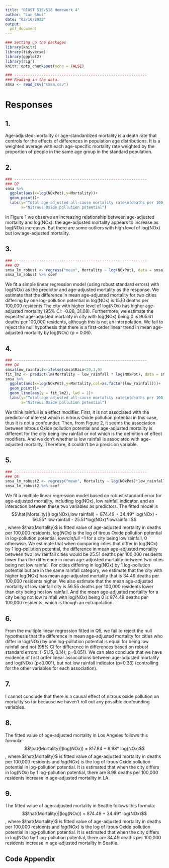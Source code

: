 ```yaml
---
title: "BIOST 515/518 Homework 4"
author: "Lan Shui"
date: "02/16/2022"
output:
  pdf_document
---
```


```r
### Setting up the packages
library(knitr)
library(tidyverse)
library(ggplot2)
library(rigr)
knitr::opts_chunk$set(echo = FALSE)
```

```r
### -----------------------------------------------------------
### Reading in the data. 
smsa <- read_csv("smsa.csv")
```

# Responses 

## 1.
Age-adjusted-mortality or age-standardized mortality is a death rate that controls for the effects of differences in population age distributions. It is a weighted average with each age-specific mortality rate weighted by the proportion of people in the same age group in the standard population.

## 2.
```r
### -----------------------------------------------------------
### Q2
smsa %>%
  ggplot(aes(x=log(NOxPot),y=Mortality))+
  geom_point()+
  labs(y="Total age-adjusted all-cause mortality rate\n(deaths per 100,000 residents)",
       x="Nitrous Oxide pollution potential")
```

In Figure 1 we observe an increasing relationship between age-adjusted mortality and log(NOx): the age-adjusted mortality appears to increase as log(NOx) increases. But there are some outliers with high level of log(NOx) but low age-adjusted mortality.

## 3.
```r
### -----------------------------------------------------------
### Q3
smsa_lm_robust <- regress("mean", Mortality ~ log(NOxPot), data = smsa)
smsa_lm_robust %>% coef
```

We fit a simple linear regression model (using robust standard errors) with log(NOx) as the predictor and age-adjusted mortality as the response. We estimate that the difference in mean age-adjusted mortality for two cities differing by one log-pollution potential in log(NOx) is 15.10 deaths per 100,000 residents.The city with higher level of log(NOx) has higher age-adjusted mortality (95% CI: -0.88, 31.08). Furthermore, we estimate the expected age-adjusted mortality in city with log(NOx) being 0 is 905.61 deaths per 100,000 residents, although this is not an interpolation. We fail to reject the null hypothesis that there is a first-order linear trend in mean age-adjusted mortality by log(NOx) (p = 0.06).

## 4.
```r
### -----------------------------------------------------------
### Q4
smsa$low_rainfall<-ifelse(smsa$Rain<20,1,0)
fit_lm2 <- predict(lm(Mortality ~ low_rainfall * log(NOxPot), data = smsa))
smsa %>%
  ggplot(aes(x=log(NOxPot),y=Mortality,col=as.factor(low_rainfall)))+
  geom_point()+
  geom_line(aes(y = fit_lm2), lwd = 1)+
  labs(y="Total age-adjusted all-cause mortality rate\n(deaths per 100,000 residents)",
       x="Nitrous Oxide pollution potential")
```

We think rainfull is a effect modifier. First, it is not associated with the predictor of interest which is nitrous Oxide pollution potential in this case, thus it is not a confounder. Then, from Figure 2, it seems the association between nitrous Oxide pollution potential and age-adjusted mortality is different for the city being low rainfall or not which is the definition of effect modifiers. And we don't whether is low rainfall is associated with age-adjusted mortality. Therefore, it couldn't be a precision variable.

## 5.
```r
### -----------------------------------------------------------
### Q5
smsa_lm_robust2 <- regress("mean", Mortality ~ log(NOxPot)*low_rainfall, data = smsa)
smsa_lm_robust2 %>% coef
```

We fit a multiple linear regression model based on robust standard error for age-adjusted mortality, including log(NOx), low rainfall indicator, and an interaction between these two variables as predictors. The fitted model is $$\hat{Mortality}|(log(NOx),low rainfall) = 874.49 + 34.49* log(NOx) - 56.55* low rainfall - 25.51*log(NOx)*lowrainfall $$, where $\hat{Mortality}$ is fitted value of age-adjusted mortality in deaths per 100,000 residents, $log(NOx)$ is the log of itrous Oxide pollution potential in log-pollution potential, $lowrainfull$ =1 for a city being low rainfall, 0 otherwise.
We estimate that when comparing cities that differ in log(NOx) by 1 log-pollution potential, the difference in mean age-adjusted mortality between two low rainfall cities would be 25.51 deaths per 100,000 residents lower than the difference in mean age-adjusted mortality between two cities being not low rainfall. For cities differing in log(NOx) by 1 log-pollution potential but are in the same rainfall category, we estimate that the city with higher log(NOx) has mean age-adjusted mortality that is 34.49 deaths per 100,000 residents higher. We also estimate that the mean age-adjusted mortality of low rainfall city is 56.55 deaths per 100,000 residents lower than city being not low rainfall. And the mean age-adjusted mortality for a city being not low rainfall with log(NOx) being 0 is 874.49 deaths per 100,000 residents, which is though an extrapolation.

## 6.
From the multiple linear regression fitted in Q5, we fail to reject the null hypothesis that the difference in mean age-adjusted mortality for cities who differ in log(NOx) by one log-pollution potential is equal for being low rainfall and not (95% CI for difference in differences based on robust standard errors: (-51.15,  0.14); p=0.051). We can also conclude that we have evidence of first order linear associations between age-adjusted mortality and log(NOx) (p<0.001), but not low rainfall indicator (p=0.33) (controlling for the other variables for each association).

## 7.
I cannot conclude that there is a causal effect of nitrous oxide pollution on mortality so far because we haven't roll out any possible confounding variables.

## 8.
The fitted value of age-adjusted mortality in Los Angeles follows this formula: $$\hat{Mortality}|(log(NOx)) = 817.94 + 8.98* log(NOx)$$, where $\hat{Mortality}$ is fitted value of age-adjusted mortality in deaths per 100,000 residents and $log(NOx)$ is the log of itrous Oxide pollution potential in log-pollution potential. It is estimated that when the city differs in log(NOx) by 1 log-pollution potential, there are 8.98 deaths per 100,000 residents increase in age-adjusted mortality in LA.

## 9.
The fitted value of age-adjusted mortality in Seattle follows this formula: $$\hat{Mortality}|(log(NOx)) = 874.49 + 34.49* log(NOx)$$, where $\hat{Mortality}$ is fitted value of age-adjusted mortality in deaths per 100,000 residents and $log(NOx)$ is the log of itrous Oxide pollution potential in log-pollution potential. It is estimated that when the city differs in log(NOx) by 1 log-pollution potential, there are 34.49 deaths per 100,000 residents increase in age-adjusted mortality in Seattle.

\pagebreak

## Code Appendix

```r
```
